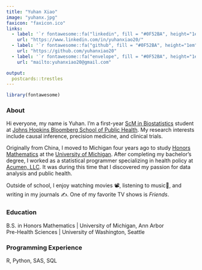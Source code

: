 ```yaml
---
title: "Yuhan Xiao"
image: "yuhanx.jpg"
faxicon: "faxicon.ico"
links:
  - label: '`r fontawesome::fa("linkedin", fill = "#0F52BA", height="1em", width="1em") ` LinkedIn'
    url: "https://www.linkedin.com/in/yuhanxiao20/"
  - label: '`r fontawesome::fa("github", fill = "#0F52BA", height="1em", width="1em")` GitHub'
    url: "https://github.com/yuhanxiao20"
  - label: '`r fontawesome::fa("envelope", fill = "#0F52BA", height="1em", width="1em")` Email'
    url: "mailto:yuhanxiao20@gmail.com"

output:
  postcards::trestles
---
```


```r
library(fontawesome)
```

### About

Hi everyone, my name is Yuhan. I'm a first-year [ScM in Biostatistics](https://publichealth.jhu.edu/academics/scm-dept-of-biostatistics) student at [Johns Hopkins Bloomberg School of Public Health](https://publichealth.jhu.edu/). My research interests include causal inference, precision medicine, and clinical trials.

Originally from China, I moved to Michigan four years ago to study [Honors Mathematics](https://lsa.umich.edu/math/undergraduates/major-and-minor-programs/honors-mathematics.html) at the [University of Michigan](https://umich.edu/). After completing my bachelor's degree, I worked as a statistical programmer specializing in health policy at [Acumen, LLC](https://www.acumenllc.com/). It was during this time that I discovered my passion for data analysis and public health.

Outside of school, I enjoy watching movies 📽️, listening to music🎵, and writing in my journals ✍. One of my favorite TV shows is *Friends*. 

### Education

B.S. in Honors Mathematics | University of Michigan, Ann Arbor <br>
Pre-Health Sciences | University of Washington, Seattle  

### Programming Experience

R, Python, SAS, SQL <br>